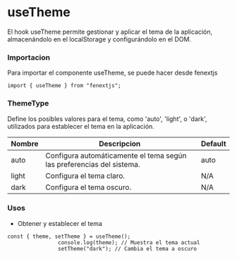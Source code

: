 # useTheme

El hook useTheme permite gestionar y aplicar el tema de la aplicación, almacenándolo en el localStorage y configurándolo en el DOM.

### Importacion

Para importar el componente useTheme, se puede hacer desde fenextjs

```tsx copy
import { useTheme } from "fenextjs";
```


### ThemeType

Define los posibles valores para el tema, como 'auto', 'light', o 'dark', utilizados para establecer el tema en la aplicación.

| Nombre | Descripcion | Default |
| --- | --- | --- |
| auto | Configura automáticamente el tema según las preferencias del sistema. | auto |
| light | Configura el tema claro. | N/A |
| dark | Configura el tema oscuro. | N/A |
### Usos

- Obtener y establecer el tema

```tsx copy
const { theme, setTheme } = useTheme();
                console.log(theme); // Muestra el tema actual
                setTheme("dark"); // Cambia el tema a oscuro
```

